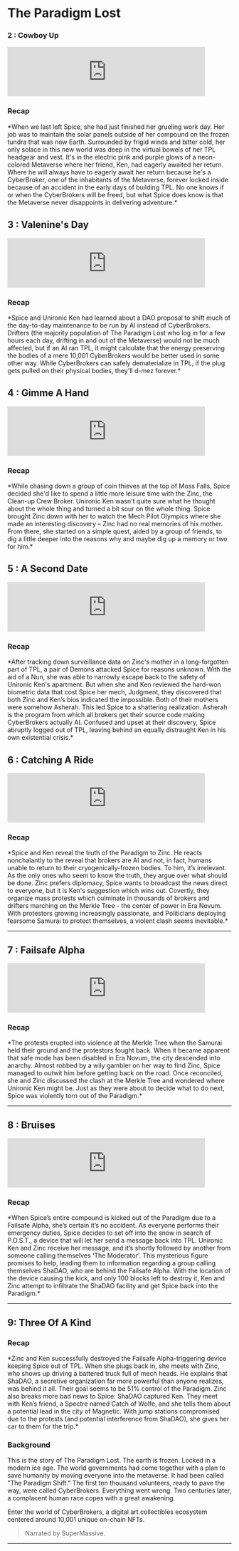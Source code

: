 
# The Paradigm Lost

### 2 : Cowboy Up

<iframe src="https://anchor.fm/cyberbrokers/embed/episodes/Chapter-2-Cowboy-Up-e1hheko/a-a7qlcje" height="111px" width="444px" frameborder="0" scrolling="no"></iframe>


### Recap

<div style={{color: 'grey'}}>
*When we last left Spice, she had just finished her grueling work day. Her job was to maintain the solar panels outside of her compound on the frozen tundra that was now Earth. Surrounded by frigid winds and bitter cold, her only solace in this new world was deep in the virtual bowels of her TPL headgear and vest. It's in the electric pink and purple glows of a neon-colored Metaverse where her friend, Ken, had eagerly awaited her return. Where he will always have to eagerly await her return because he's a CyberBroker, one of the inhabitants of the Metaverse, forever locked inside because of an accident in the early days of building TPL. No one knows if or when the CyberBrokers will be freed, but what Spice does know is that the Metaverse never disappoints in delivering adventure.*
</div>

## 3 : Valenine's Day

<iframe src="https://anchor.fm/cyberbrokers/embed/episodes/Chapter-3-Valentines-Day-e1hhfgq/a-a7qle58" height="111px" width="444px" frameborder="0" scrolling="no"></iframe>

### Recap

<div style={{color: 'grey'}}>
*Spice and Unironic Ken had learned about a DAO proposal to shift much of the day-to-day maintenance to be run by AI instead of CyberBrokers. Drifters (the majority population of The Paradigm Lost who log in for a few hours each day, drifting in and out of the Metaverse) would not be much affected, but if an AI ran TPL, it might calculate that the energy preserving the bodies of a mere 10,001 CyberBrokers would be better used in some other way. While CyberBrokers can safely dematerialize in TPL, if the plug gets pulled on their physical bodies, they'll d-mez forever.*
</div>

## 4 : Gimme A Hand

<iframe src="https://anchor.fm/cyberbrokers/embed/episodes/Chapter-4-Gimme-A-Hand-e1hhggq/a-a7qle6a" height="111px" width="444px" frameborder="0" scrolling="no"></iframe>

### Recap

<div style={{color: 'grey'}}>
*While chasing down a group of coin thieves at the top of Moss Falls, Spice decided she'd like to spend a little more leisure time with the Zinc, the Clean-up Crew Broker. Unironic Ken wasn't quite sure what he thought about the whole thing and turned a bit sour on the whole thing. Spice brought Zinc down with her to watch the Mech Pilot Olympics where she made an interesting discovery – Zinc had no real memories of his mother. From there, she started on a simple quest, aided by a group of friends, to dig a little deeper into the reasons why and maybe dig up a memory or two for him.*
</div>

## 5 : A Second Date

<iframe src="https://anchor.fm/cyberbrokers/embed/episodes/Chapter-5-A-Second-Date-e1jkf09/a-a82n8n9" height="111px" width="444px" frameborder="0" scrolling="no"></iframe>

### Recap

<div style={{color: 'grey'}}>
*After tracking down surveillance data on Zinc's mother in a long-forgotten part of TPL, a pair of Demons attacked Spice for reasons unknown. With the aid of a Nun, she was able to narrowly escape back to the safety of Unironic Ken's apartment. But when she and Ken reviewed the hard-won biometric data that cost Spice her mech, Judgment, they discovered that both Zinc and Ken’s bios indicated the impossible. Both of their mothers were somehow Asherah. This led Spice to a shattering realization. Asherah is the program from which all brokers get their source code making CyberBrokers actually AI. Confused and upset at their discovery, Spice abruptly logged out of TPL, leaving behind an equally distraught Ken in his own existential crisis.*
</div>

## 6 : Catching A Ride

<iframe src="https://anchor.fm/cyberbrokers/embed/episodes/Chapter-6-Catching-A-Ride-e1kon6t/a-a86vs2e" height="111px" width="444px" frameborder="0" scrolling="no"></iframe>

### Recap

<div style={{color: 'grey'}}>
*Spice and Ken reveal the truth of the Paradigm to Zinc. He reacts nonchalantly to the reveal that brokers are AI and not, in fact, humans unable to return to their cryogenically-frozen bodies. To him, it’s irrelevant. As the only ones who seem to know the truth, they argue over what should be done. Zinc prefers diplomacy, Spice wants to broadcast the news direct to everyone, but it is Ken's suggestion which wins out. Covertly, they organize mass protests which culminate in thousands of brokers and drifters marching on the Merkle Tree - the center of power in Era Novum. With protestors growing increasingly passionate, and Politicians deploying fearsome Samurai to protect themselves, a violent clash seems inevitable.*
</div>

---

## 7 : Failsafe Alpha

<iframe src="https://anchor.fm/cyberbrokers/embed/episodes/Chapter-7-Failsafe-Alpha-e1l35ih/a-a88364p" height="111px" width="444px" frameborder="0" scrolling="no"></iframe>

### Recap

<div style={{color: 'grey'}}>
*The protests erupted into violence at the Merkle Tree when the Samurai held their ground and the protestors fought back. When it became apparent that safe mode has been disabled in Era Novum, the city descended into anarchy. Almost robbed by a wily gambler on her way to find Zinc, Spice managed to outwit him before getting back on the road. Once reconciled, she and Zinc discussed the clash at the Merkle Tree and wondered where Unironic Ken might be. Just as they were about to decide what to do next, Spice was violently torn out of the Paradigm.*
</div>

---

## 8 : Bruises

<iframe src="https://anchor.fm/cyberbrokers/embed/episodes/Chapter-8-Bruises-e1lciam/a-a8923lr" height="111px" width="444px" frameborder="0" scrolling="no"></iframe>

### Recap

<div style={{color: 'grey'}}>
*When Spice’s entire compound is kicked out of the Paradigm due to a Failsafe Alpha, she’s certain it’s no accident. As everyone performs their emergency duties, Spice decides to set off into the snow in search of P.O.S.T., a device that will let her send a message back into TPL. Unironic Ken and Zinc receive her message, and it’s shortly followed by another from someone calling themselves ‘The Moderator’. This mysterious figure promises to help, leading them to information regarding a group calling themselves ShaDAO, who are behind the Failsafe Alpha. With the location of the device causing the kick, and only 100 blocks left to destroy it, Ken and Zinc attempt to infiltrate the ShaDAO facility and get Spice back into the Paradigm.*
</div>

---

## 9: Three Of A Kind

### Recap

<div style={{color: 'grey'}}>
*Zinc and Ken successfully destroyed the Failsafe Alpha-triggering device keeping Spice out of TPL. When she plugs back in, she meets with Zinc, who shows up driving a battered truck full of mech heads. He explains that ShaDAO, a secretive organization far more powerful than anyone realizes, was behind it all. Their goal seems to be 51% control of the Paradigm. Zinc also breaks more bad news to Spice: ShaDAO captured Ken. They meet with Ken’s friend, a Spectre named Catch of Wolfe, and she tells them about a potential lead in the city of Magnetic. With jump stations compromised due to the protests (and potential interference from ShaDAO), she gives her car to them for the trip.*
</div>

### Background

<div style={{color: 'salmon'}}>
This is the story of The Paradigm Lost. The earth is frozen. Locked in a modern ice age. The world governments had come together with a plan to save humanity by moving everyone into the metaverse. It had been called "The Paradigm Shift." The first ten thousand volunteers, ready to pave the way, were called CyberBrokers. Everything went wrong. Two centuries later, a complacent human race copes with a great awakening.

Enter the world of CyberBrokers, a digital art collectibles ecosystem centered around 10,001 unique on-chain NFTs.
</div>

>Narrated by SuperMassive.

---